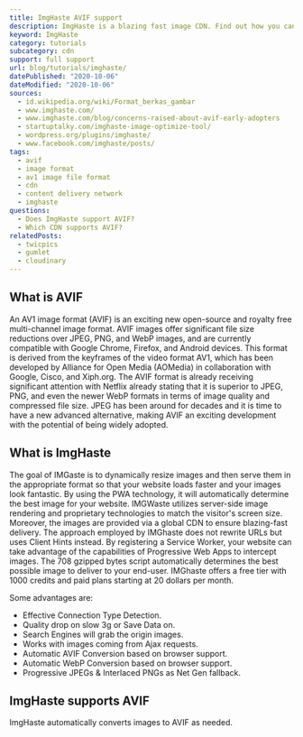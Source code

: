 ```yaml
---
title: ImgHaste AVIF support
description: ImgHaste is a blazing fast image CDN. Find out how you can use AVIF images in ImgHaste.
keyword: ImgHaste
category: tutorials
subcategory: cdn
support: full support
url: blog/tutorials/imghaste/
datePublished: "2020-10-06"
dateModified: "2020-10-06"
sources:
  - id.wikipedia.org/wiki/Format_berkas_gambar
  - www.imghaste.com/
  - www.imghaste.com/blog/concerns-raised-about-avif-early-adopters
  - startuptalky.com/imghaste-image-optimize-tool/
  - wordpress.org/plugins/imghaste/
  - www.facebook.com/imghaste/posts/
tags:
  - avif
  - image format
  - av1 image file format
  - cdn
  - content delivery network
  - imghaste
questions:
  - Does ImgHaste support AVIF?
  - Which CDN supports AVIF?
relatedPosts:
  - twicpics
  - gumlet
  - cloudinary
---
```


## What is AVIF

An AV1 image format (AVIF) is an exciting new open-source and royalty free multi-channel image format. AVIF images offer significant file size reductions over JPEG, PNG, and WebP images, and are currently compatible with Google Chrome, Firefox, and Android devices. This format is derived from the keyframes of the video format AV1, which has been developed by Alliance for Open Media (AOMedia) in collaboration with Google, Cisco, and Xiph.org. The AVIF format is already receiving significant attention with Netflix already stating that it is superior to JPEG, PNG, and even the newer WebP formats in terms of image quality and compressed file size. JPEG has been around for decades and it is time to have a new advanced alternative, making AVIF an exciting development with the potential of being widely adopted.

## What is ImgHaste

The goal of IMGaste is to dynamically resize images and then serve them in the appropriate format so that your website loads faster and your images look fantastic. By using the PWA technology, it will automatically determine the best image for your website. IMGWaste utilizes server-side image rendering and proprietary technologies to match the visitor's screen size. Moreover, the images are provided via a global CDN to ensure blazing-fast delivery. The approach employed by IMGhaste does not rewrite URLs but uses Client Hints instead. By registering a Service Worker, your website can take advantage of the capabilities of Progressive Web Apps to intercept images. The 708 gzipped bytes script automatically determines the best possible image to deliver to your end-user. IMGhaste offers a free tier with 1000 credits and paid plans starting at 20 dollars per month.

Some advantages are:

- Effective Connection Type Detection.
- Quality drop on slow 3g or Save Data on.
- Search Engines will grab the origin images.
- Works with images coming from Ajax requests.
- Automatic AVIF Conversion based on browser support.
- Automatic WebP Conversion based on browser support.
- Progressive JPEGs & Interlaced PNGs as Net Gen fallback.

## ImgHaste supports AVIF

ImgHaste automatically converts images to AVIF as needed.
